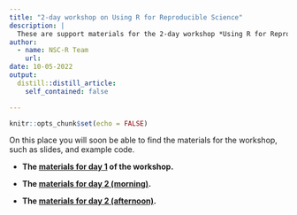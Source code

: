 ```yaml
---
title: "2-day workshop on Using R for Reproducible Science"
description: |
  These are support materials for the 2-day workshop *Using R for Reproducible Science*.
author:
  - name: NSC-R Team
    url: 
date: 10-05-2022
output:
  distill::distill_article:
    self_contained: false

---
```


```r
knitr::opts_chunk$set(echo = FALSE)
```

On this place you will soon be able to find the materials for the workshop, such as slides, and example code. 


- **The [materials for day 1](day1_worksheet.html) of the workshop.**

- **The [materials for day 2 (morning)](day2_morning_worksheet.html).**

- **The [materials for day 2 (afternoon)](day2_afternoon_worksheet.html).**






